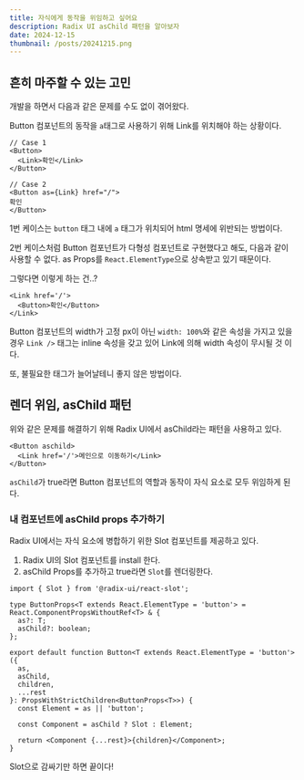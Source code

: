```yaml
---
title: 자식에게 동작을 위임하고 싶어요
description: Radix UI asChild 패턴을 알아보자
date: 2024-12-15
thumbnail: /posts/20241215.png
---
```


## 흔히 마주할 수 있는 고민

개발을 하면서 다음과 같은 문제를 수도 없이 겪어왔다.

Button 컴포넌트의 동작을 `a`태그로 사용하기 위해 Link를 위치해야 하는 상황이다.

```tsx
// Case 1
<Button>
  <Link>확인</Link>
</Button>

// Case 2
<Button as={Link} href="/">
확인
</Button>
```

1번 케이스는 `button` 태그 내에 `a` 태그가 위치되어 html 명세에 위반되는 방법이다.

2번 케이스처럼 Button 컴포넌트가 다형성 컴포넌트로 구현했다고 해도, 다음과 같이 사용할 수 없다.
as Props를 `React.ElementType`으로 상속받고 있기 때문이다.

그렇다면 이렇게 하는 건..?

```tsx
<Link href='/'>
  <Button>확인</Button>
</Link>
```

Button 컴포넌트의 width가 고정 px이 아닌 `width: 100%`와 같은 속성을 가지고 있을 경우 `Link />` 태그는 inline 속성을 갖고 있어 Link에 의해 width 속성이 무시될 것 이다.

또, 불필요한 태그가 늘어날테니 좋지 않은 방법이다.

## 렌더 위임, asChild 패턴

위와 같은 문제를 해결하기 위해 Radix UI에서 <MDXLink href='https://www.radix-ui.com/primitives/docs/guides/composition'>asChild</MDXLink>라는 패턴을
사용하고 있다.

```tsx
<Button aschild>
  <Link href='/'>메인으로 이동하기</Link>
</Button>
```

`asChild`가 true라면 Button 컴포넌트의 역할과 동작이 자식 요소로 모두 위임하게 된다.

### 내 컴포넌트에 asChild props 추가하기

Radix UI에서는 자식 요소에 병합하기 위한 <MDXLink href='https://www.radix-ui.com/primitives/docs/utilities/slot'>Slot</MDXLink> 컴포넌트를 제공하고 있다.

<Callout type='info' title='이 글에서는 Slot 내부 동작과 코드에 대해 다루지 않습니다.' />

1. Radix UI의 <MDXLink href='https://www.radix-ui.com/primitives/docs/utilities/slot'>Slot</MDXLink> 컴포넌트를 install 한다.
2. asChild Props를 추가하고 true라면 `Slot`를 렌더링한다.

```tsx
import { Slot } from '@radix-ui/react-slot';

type ButtonProps<T extends React.ElementType = 'button'> = React.ComponentPropsWithoutRef<T> & {
  as?: T;
  asChild?: boolean;
};

export default function Button<T extends React.ElementType = 'button'>({
  as,
  asChild,
  children,
  ...rest
}: PropsWithStrictChildren<ButtonProps<T>>) {
  const Element = as || 'button';

  const Component = asChild ? Slot : Element;

  return <Component {...rest}>{children}</Component>;
}
```

Slot으로 감싸기만 하면 끝이다!

